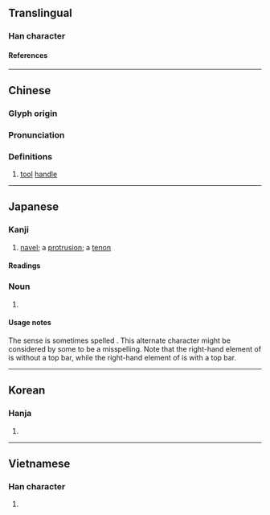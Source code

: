 {{character info/new}}
==Translingual==

===Han character===
{{Han char|rn=75|rad=木|as=04|sn=8|four=44927|canj=DOB|ids=⿰木內}}

====References====
{{Han ref|kx=0516.060|dkj=14552|dj=0904.010|hdz=21170.020|uh=6798}}

----

==Chinese==
{{zh-forms}}

===Glyph origin===
{{Han etym}}

===Pronunciation===
{{zh-pron
|m=ruì
|c=jeoi6
|mc=y
|oc=y
|ma=
|cat=n
}}

===Definitions===
{{zh-hanzi}}

# [[tool]] [[handle]]

----

==Japanese==

===Kanji===
{{ja-kanji|grade=uc|rs=木04}}

# [[navel]]; a [[protrusion]]; a [[tenon]]

====Readings====
{{ja-readings
|on=ぜい, ねい, どん, のん
|kun=せん, ほぞ
}}

===Noun===
{{ja-noun|ほぞ}}

# {{alternative spelling of|lang=ja|臍||a [[navel]]; a [[protrusion]]; a [[tenon]] in a [[mortise]] and tenon [[carpentry]] [[join]]}}

====Usage notes====
The {{m|en|tenon}} sense is sometimes spelled {{l|ja|柄}}. This alternate character might be considered by some to be a misspelling. Note that the right-hand element of {{l|ja|枘}} is {{l|ja|内}} without a top bar, while the right-hand element of {{l|ja|柄}} is {{l|ja|丙}} with a top bar.

----

==Korean==

===Hanja===
{{ko-hanja|예}}

# {{defn|lang=ko|sort=木04}}

----

==Vietnamese==

===Han character===
{{vi-readings|rs=木04|reading=[[nôi]], [[nhuế]]}}

# {{defn|lang=vi|sort=木04}}